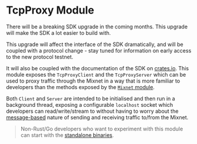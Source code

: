 # TcpProxy Module

<Callout type="warning">
  There will be a breaking SDK upgrade in the coming months. This upgrade will make the SDK a lot easier to build with.

This upgrade will affect the interface of the SDK dramatically, and will be coupled with a protocol change - stay tuned for information on early access to the new protocol testnet.

It will also be coupled with the documentation of the SDK on [crates.io](https://crates.io/).
</Callout>
This module exposes the `TcpProxyClient` and the `TcpProxyServer` which can be used to proxy traffic through the Mixnet in a way that is more familiar to developers than the methods exposed by the [`Mixnet` module](./mixnet).

Both `Client` and `Server` are intended to be initialised and then run in a background thread, exposing a configurable `localhost` socket which developers can read/write/stream to without having to worry about the [message-based](../concepts/messages) nature of sending and receiving traffic to/from the Mixnet.

> Non-Rust/Go developers who want to experiment with this module can start with the [standalone binaries](../tools/standalone-tcpproxy).
